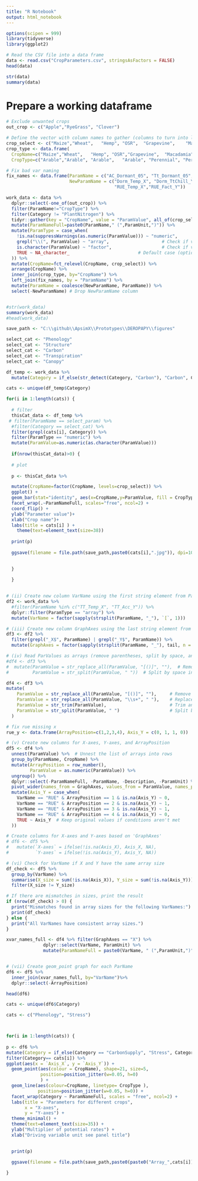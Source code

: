 ```yaml
---
title: "R Notebook"
output: html_notebook
---
```


```r
options(scipen = 999)
library(tidyverse)
library(ggplot2)
```


```r
# Read the CSV file into a data frame
data <- read.csv("CropParameters.csv", stringsAsFactors = FALSE)
head(data)
```

```r
str(data)
summary(data)
```
# Prepare a working dataframe

```r
# Exclude unwanted crops
out_crop <- c("Apple","RyeGrass", "Clover")

# Define the vector with column names to gather (columns to turn into levels)
crop_select <- c("Maize","Wheat",	"Hemp",	"OSR",	"Grapevine",	"Macadamia",	"Lemon",	"Avocado")
crop_type <- data.frame(
  CropName=c("Maize","Wheat",	"Hemp",	"OSR","Grapevine",	"Macadamia",	"Lemon",	"Avocado"),
  CropType=c("Arable","Arable",	"Arable",	"Arable", "Perennial", "Perennial", "Perennial", "Perennial"))

# Fix bad var naming
fix_names <- data.frame(ParamName = c("AC_Dormant_05", "Tt_Dormant_05","RUETempThresholds","RUE_Fact_Y"),
                        NewParamName = c("Dorm_Temp_X", "Dorm_TtChill_Y",
                                         "RUE_Temp_X","RUE_Fact_Y"))

work_data <- data %>%
  dplyr::select(-one_of(out_crop)) %>%
  filter(ParamName!="CropType") %>%
  filter(Category != "PlantNitrogen") %>%
  tidyr::gather(key = "CropName", value = "ParamValue", all_of(crop_select)) %>%
  mutate(ParamNameFull=paste0(ParamName," (",ParamUnit,")")) %>%
  mutate(ParamType = case_when(
    !is.na(suppressWarnings(as.numeric(ParamValue))) ~ "numeric",
    grepl("\\(", ParamValue) ~ "array",                    # Check if value contains "(" (array)
    is.character(ParamValue) ~ "factor",                   # Check if value is a character (factor)
    TRUE ~ NA_character_                          # Default case (optional)
  )) %>% 
  mutate(CropName=fct_relevel(CropName, crop_select)) %>%
  arrange(CropName) %>%
  inner_join(crop_type, by="CropName") %>%
  left_join(fix_names, by = "ParamName") %>%
  mutate(ParamName = coalesce(NewParamName, ParamName)) %>%
  select(-NewParamName) # Drop NewParamName column


#str(work_data)
summary(work_data)
#head(work_data)
```

```r

save_path <- "C:\\github\\ApsimX\\Prototypes\\DEROPAPY\\figures"

select_cat <- "Phenology"
select_cat <- "Structure"
select_cat <- "Carbon"
select_cat <- "Transpiration"
select_cat <- "Canopy"

df_temp <- work_data %>%
  mutate(Category = if_else(str_detect(Category, "Carbon"), "Carbon", Category))

cats <- unique(df_temp$Category)

for(i in 1:length(cats)) {
  
  # filter  
  thisCat_data <- df_temp %>%
 # filter(ParamName == select_param) %>%
  #filter(Category == select_cat) %>%
  filter(grepl(cats[i], Category)) %>%
  filter(ParamType == "numeric") %>%
  mutate(ParamValue=as.numeric(as.character(ParamValue))) 
  
  if(nrow(thisCat_data)>0) {
  
  # plot
    
  p <- thisCat_data %>%

  mutate(CropName=factor(CropName, levels=crop_select)) %>%
  ggplot() +
  geom_bar(stat="identity", aes(x=CropName,y=ParamValue, fill = CropType)) +
  facet_wrap(.~ParamNameFull, scales="free", ncol=2) +
  coord_flip() +
  ylab("Parameter value")+
  xlab("Crop name")+
  labs(title = cats[i] ) +
    theme(text=element_text(size=38))
  
  print(p)
  
  ggsave(filename = file.path(save_path,paste0(cats[i],".jpg")), dpi=100 )

    
  }
    
  }
  


```

```r
# (ii) Create new column VarName using the first string element from ParName (split by '_')
df2 <- work_data %>%
  #filter(ParamName %in% c("TT_Temp_X", "TT_Acc_Y")) %>%
  dplyr::filter(ParamType == "array") %>%
  mutate(VarName = factor(sapply(strsplit(ParamName, "_"), `[`, 1))) 

# (iii) Create new column GraphAxes using the last string element from ParName (split by '_')
df3 <- df2 %>%
  filter(grepl("_X$", ParamName) | grepl("_Y$", ParamName)) %>%
  mutate(GraphAxes = factor(sapply(strsplit(ParamName, "_"), tail, n = 1)))

# (iv) Read ParValues as arrays (remove parentheses, split by space, and convert to numeric)
#df4 <- df3 %>%
#  mutate(ParamValue = str_replace_all(ParamValue, "[()]", ""),  # Remove parentheses
#         ParamValue = str_split(ParamValue, " "))  # Split by space into a list of arrays

df4 <- df3 %>%
mutate(
    ParamValue = str_replace_all(ParamValue, "[()]", ""),     # Remove parentheses
    ParamValue = str_replace_all(ParamValue, "\\s+", " "),    # Replace multiple spaces/tabs with a single space
    ParamValue = str_trim(ParamValue),                        # Trim any leading or trailing spaces
    ParamValue = str_split(ParamValue, " ")                   # Split by single space
  )

# fix rue missing x
rue_y <- data.frame(ArrayPosition=c(1,2,3,4), Axis_Y = c(0, 1, 1, 0))

# (v) Create new columns for X-axes, Y-axes, and ArrayPosition
df5 <- df4 %>%
  unnest(ParamValue) %>%  # Unnest the list of arrays into rows
  group_by(ParamName, CropName) %>%
  mutate(ArrayPosition = row_number(),
         ParamValue = as.numeric(ParamValue)) %>%
  ungroup() %>%
  dplyr::select(-ParamNameFull, -ParamName, -Description, -ParamUnit) %>%
  pivot_wider(names_from = GraphAxes, values_from = ParamValue, names_prefix = "Axis_") %>%
  mutate(Axis_Y = case_when(
    VarName == "RUE" & ArrayPosition == 1 & is.na(Axis_Y) ~ 0,
    VarName == "RUE" & ArrayPosition == 2 & is.na(Axis_Y) ~ 1,
    VarName == "RUE" & ArrayPosition == 3 & is.na(Axis_Y) ~ 1,
    VarName == "RUE" & ArrayPosition == 4 & is.na(Axis_Y) ~ 0,
    TRUE ~ Axis_Y  # Keep original values if conditions aren't met
  )) 

# Create columns for X-axes and Y-axes based on 'GraphAxes'
# df6 <- df5 %>%
#   mutate(`X-axes` = ifelse(!is.na(Axis_X), Axis_X, NA),
#          `Y-axes` = ifelse(!is.na(Axis_Y), Axis_Y, NA))

# (vi) Check for VarName if X and Y have the same array size
df_check <- df5 %>%
  group_by(VarName) %>%
  summarise(X_size = sum(!is.na(Axis_X)), Y_size = sum(!is.na(Axis_Y))) %>%
  filter(X_size != Y_size)

# If there are mismatches in sizes, print the result
if (nrow(df_check) > 0) {
  print("Mismatches found in array sizes for the following VarNames:")
  print(df_check)
} else {
  print("All VarNames have consistent array sizes.")
}

xvar_names_full <- df4 %>% filter(GraphAxes == "X") %>%
              dplyr::select(VarName, ParamUnit) %>%
              mutate(ParamNameFull = paste0(VarName, " (",ParamUnit,")"))


# (vii) Create geom_point graph for each ParName
df6 <- df5 %>%
  inner_join(xvar_names_full, by="VarName")%>%
  dplyr::select(-ArrayPosition)

head(df6)

```


```r

cats <- unique(df6$Category) 

cats <- c("Phenology", "Stress")



for(i in 1:length(cats)) {
      
p <- df6 %>%
mutate(Category = if_else(Category == "CarbonSupply", "Stress", Category)) %>%
filter(Category== cats[i]) %>%
ggplot(aes(x = `Axis_X`, y = `Axis_Y`)) +
  geom_point(aes(colour = CropName), shape=21, size=5,
             position=position_jitter(w=0.05, h=0)
             ) +
  geom_line(aes(colour=CropName, linetype= CropType ), 
            position=position_jitter(w=0.05, h=0)) +
  facet_wrap(Category ~ ParamNameFull, scales = "free", ncol=2) +
  labs(title = "Parameters for different crops",
       x = "X-axes",
       y = "Y-axes") +
  theme_minimal() +
  theme(text=element_text(size=35)) +
  ylab("Multiplier of potential rates") +
  xlab("Driving variable unit see panel title")

    
  print(p)
  
  ggsave(filename = file.path(save_path,paste0(paste0("Array_",cats[i]),".jpg")), dpi=100 )

}
```

